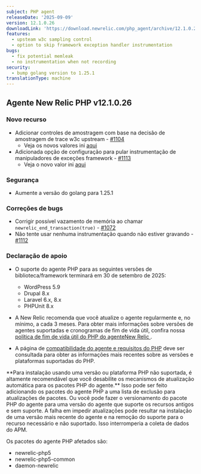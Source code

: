 ```yaml
---
subject: PHP agent
releaseDate: '2025-09-09'
version: 12.1.0.26
downloadLink: 'https://download.newrelic.com/php_agent/archive/12.1.0.26'
features:
  - upsteam w3c sampling control
  - option to skip framework exception handler instrumentation
bugs:
  - fix potential memleak
  - no instrumentation when not recording
security:
  - bump golang version to 1.25.1
translationType: machine
---
```


## Agente New Relic PHP v12.1.0.26

### Novo recurso

* Adicionar controles de amostragem com base na decisão de amostragem de trace w3c upstream - [#1104](https://github.com/newrelic/newrelic-php-agent/pull/1104)
  * Veja os novos valores ini [aqui](https://docs.newrelic.com/docs/apm/agents/php-agent/configuration/php-agent-configuration/#inivar-sampler-remote-parent-sampled)
* Adicionada opção de configuração para pular instrumentação de manipuladores de exceções framework - [#1113](https://github.com/newrelic/newrelic-php-agent/pull/1113)
  * Veja o novo valor ini [aqui](https://docs.newrelic.com/docs/apm/agents/php-agent/configuration/php-agent-configuration/#inivar-ignore-framework-exception-handler)

### Segurança

* Aumente a versão do golang para 1.25.1

### Correções de bugs

* Corrigir possível vazamento de memória ao chamar `newrelic_end_transaction(true)` - [#1072](https://github.com/newrelic/newrelic-php-agent/pull/1072)
* Não tente usar nenhuma instrumentação quando não estiver gravando - [#1112](https://github.com/newrelic/newrelic-php-agent/pull/1112)

### Declaração de apoio

* O suporte do agente PHP para as seguintes versões de biblioteca/framework terminará em 30 de setembro de 2025:

  * WordPress 5.9
  * Drupal 8.x
  * Laravel 6.x, 8.x
  * PHPUnit 8.x

* A New Relic recomenda que você atualize o agente regularmente e, no mínimo, a cada 3 meses. Para obter mais informações sobre versões de agentes suportadas e cronogramas de fim de vida útil, confira nossa [política de fim de vida útil do PHP do agenteNew Relic ](https://docs.newrelic.com/docs/apm/agents/php-agent/getting-started/php-agent-eol-policy/).

* A página de [compatibilidade do agente e requisitos do PHP](https://docs.newrelic.com/docs/apm/agents/php-agent/getting-started/php-agent-compatibility-requirements/) deve ser consultada para obter as informações mais recentes sobre as versões e plataformas suportadas do PHP.

<Callout variant="important">
  **Para instalação usando uma versão ou plataforma PHP não suportada, é altamente recomendável que você desabilite os mecanismos de atualização automática para os pacotes PHP do agente.** Isso pode ser feito adicionando os pacotes do agente PHP a uma lista de exclusão para atualizações de pacotes. Ou você pode fazer o versionamento do pacote PHP do agente para uma versão do agente que suporte os recursos antigos e sem suporte. A falha em impedir atualizações pode resultar na instalação de uma versão mais recente do agente e na remoção do suporte para o recurso necessário e não suportado. Isso interromperia a coleta de dados do APM.

  Os pacotes do agente PHP afetados são:

  * newrelic-php5
  * newrelic-php5-common
  * daemon-newrelic
</Callout>